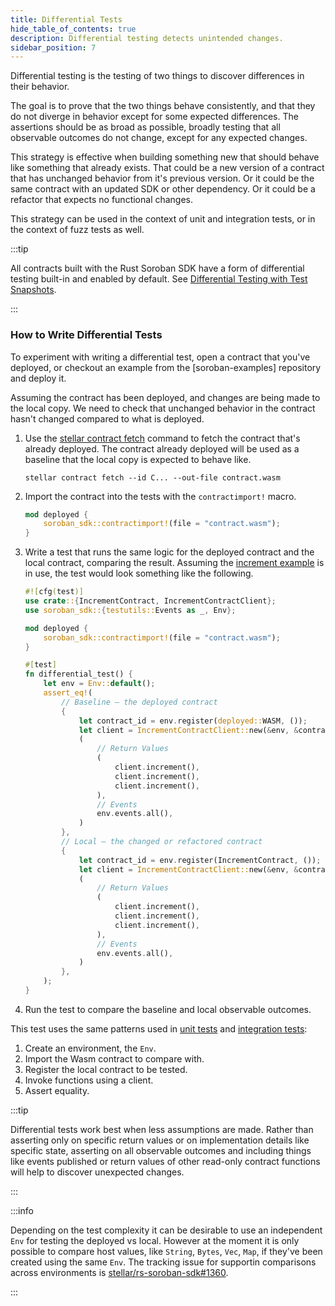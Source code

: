 ```yaml
---
title: Differential Tests
hide_table_of_contents: true
description: Differential testing detects unintended changes.
sidebar_position: 7
---
```


Differential testing is the testing of two things to discover differences in their behavior.

The goal is to prove that the two things behave consistently, and that they do not diverge in behavior except for some expected differences. The assertions should be as broad as possible, broadly testing that all observable outcomes do not change, except for any expected changes.

This strategy is effective when building something new that should behave like something that already exists. That could be a new version of a contract that has unchanged behavior from it's previous version. Or it could be the same contract with an updated SDK or other dependency. Or it could be a refactor that expects no functional changes.

This strategy can be used in the context of unit and integration tests, or in the context of fuzz tests as well.

:::tip

All contracts built with the Rust Soroban SDK have a form of differential testing built-in and enabled by default. See [Differential Testing with Test Snapshots].

:::

### How to Write Differential Tests

To experiment with writing a differential test, open a contract that you've deployed, or checkout an example from the [soroban-examples] repository and deploy it.

Assuming the contract has been deployed, and changes are being made to the local copy. We need to check that unchanged behavior in the contract hasn't changed compared to what is deployed.

1. Use the [stellar contract fetch] command to fetch the contract that's already deployed. The contract already deployed will be used as a baseline that the local copy is expected to behave like.

   ```
   stellar contract fetch --id C... --out-file contract.wasm
   ```

2. Import the contract into the tests with the `contractimport!` macro.

   ```rust
   mod deployed {
       soroban_sdk::contractimport!(file = "contract.wasm");
   }
   ```

3. Write a test that runs the same logic for the deployed contract and the local contract, comparing the result. Assuming the [increment example] is in use, the test would look something like the following.

   ```rust
   #![cfg(test)]
   use crate::{IncrementContract, IncrementContractClient};
   use soroban_sdk::{testutils::Events as _, Env};

   mod deployed {
       soroban_sdk::contractimport!(file = "contract.wasm");
   }

   #[test]
   fn differential_test() {
       let env = Env::default();
       assert_eq!(
           // Baseline – the deployed contract
           {
               let contract_id = env.register(deployed::WASM, ());
               let client = IncrementContractClient::new(&env, &contract_id);
               (
                   // Return Values
                   (
                       client.increment(),
                       client.increment(),
                       client.increment(),
                   ),
                   // Events
                   env.events.all(),
               )
           },
           // Local – the changed or refactored contract
           {
               let contract_id = env.register(IncrementContract, ());
               let client = IncrementContractClient::new(&env, &contract_id);
               (
                   // Return Values
                   (
                       client.increment(),
                       client.increment(),
                       client.increment(),
                   ),
                   // Events
                   env.events.all(),
               )
           },
       );
   }
   ```

3. Run the test to compare the baseline and local observable outcomes.

This test uses the same patterns used in [unit tests] and [integration tests]:

1. Create an environment, the `Env`.
2. Import the Wasm contract to compare with.
3. Register the local contract to be tested.
4. Invoke functions using a client.
5. Assert equality.

:::tip

Differential tests work best when less assumptions are made. Rather than asserting only on specific return values or on implementation details like specific state, asserting on all observable outcomes and including things like events published or return values of other read-only contract functions will help to discover unexpected changes.

:::

:::info

Depending on the test complexity it can be desirable to use an independent `Env` for testing the deployed vs local. However at the moment it is only possible to compare host values, like `String`, `Bytes`, `Vec`, `Map`, if they've been created using the same `Env`. The tracking issue for supportin comparisons across environments is [stellar/rs-soroban-sdk#1360].

:::

[Getting Started]: ../../smart-contracts/getting-started
[increment example]: https://github.com/stellar/soroban-examples/blob/main/increment/src/lib.rs
[Differential Testing with Test Snapshots]: ./differential-testing-with-test-snapshots
[stellar contract fetch]: ../../tools/developer-tools/cli/stellar-cli#stellar-contract-fetch
[integration tests]: ./integration-tests
[unit tests]: ./unit-tests
[stellar/rs-soroban-sdk#1360]: https://github.com/stellar/rs-soroban-sdk/issues/1360
